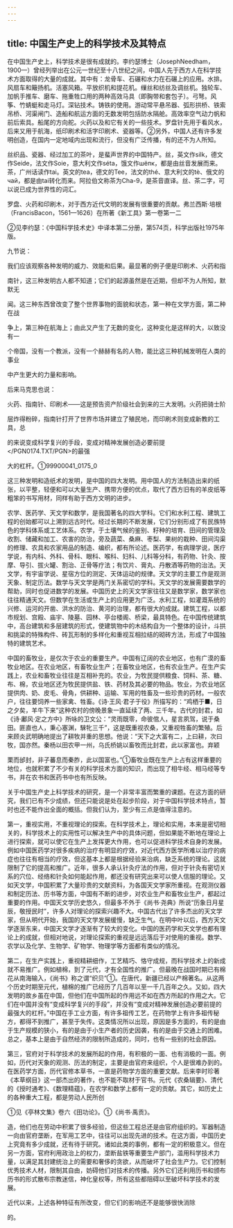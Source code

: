 ```yaml
---
---
---
```

title: 中国生产史上的科学技术及其特点
---



在中国生产史上，科学技术是很有成就的。李约瑟博士（JosephNeedham，1900—）曾经列举出在公元一世纪至十八世纪之间，中国人先于西方人在科学技术方面取得的大量的成就。其中有：龙骨车、石碾和水力在石碾上的应用。水排。风扇车和簸扬机。活塞风箱。平放织机和提花机。缫丝和纺丝及调丝机。独轮车、加帆手推车、磨车、拖重牲口用的两种高效马具（即胸带和套包子）。弓弩。风筝、竹蜻蜓和走马灯。深钻技术。铸铁的使用。游动常平悬吊器、弧形拱桥、铁索吊桥、河渠闸门、造船和航运方面的无数发明包括防水隔舱。高效率空气动力帆和前后索具。船尾的方向舵。火药以及和它有关的一些技术。罗盘针先用于看风水，后来又用于航海，纸印刷术和活字印刷术、瓷器等。②另外，中国人还有许多发明创造，在国内一定地域内出现和流行，但没有广泛传播，有的还不为人所知。

丝织品、瓷器、经过加工的茶叶，是蜚声世界的中国特产。丝，英文作silk，德文作Seide，法文作Soie，意大利文作séta，饿文作шёпк，都是由丝音发展而来。茶，广州话读作tai。英文的tea，德文的Tee，法文的thé、意大利文的tè、俄文的чай，都是由tai转化而来。阿拉伯文称茶为Cha-9，是茶音直译。丝、茶二字，可以说已成为世界性的词汇。

罗盘、火药和印刷木，对于西方近代文明的发展有很重要的贡献。弗兰西斯·培根（FrancisBacon，1561—1626）在所著《新工具》第一卷第一二

②见李约瑟：《中国科学技术史》中译本第二分册，第574页，科学出版社1975年版。

九节说：

我们应该观察各种发明的威力、效能和后果。最显著的例子便是印刷术、火药和指

南针，这三种发明古人都不知道；它们的起源虽然是在近期，但却不为人所知，默默无

闻。这三种东西曾改变了整个世界事物的面貌和状态，第一种在文学方面，第二种在战

争上，第三种在航海上；由此又产生了无数的变化，这种变化是这样的大，以致没有一

个帝国，没有一个教派，没有一个赫赫有名的人物，能比这三种机械发明在人类的事业

中产生更大的力量和影响。

后来马克思也说：

火药、指南针、印刷术——这是预告资产阶级社会到来的三大发明。火药把骑士阶

层炸得粉碎，指南针打开了世界市场并建立了殖民地，而印刷术则变成新教的工具，总

的来说变成科学复兴的手段，变成对精神发展创造必要前提</PGN0174.TXT/PGN>的最强

大的杠杆。①99900041_0175_0

这三种发明和造纸术的发明，是中国的四大发明。用中国人的方法制造出来的纸张，以平整，轻便和可以大量生产、携带方便的优点，取代了西方旧有的羊皮纸等粗笨的书写用材，同样有助于西方文明的进步。

农学、医药学、天文学和数学，是我国著名的四大学科。它们和水利工程、建筑工程的创始都可以上溯到远古时代。经过长期的不断发展，它们分别形成了有民族特色的学科体系或工艺体系。农学，于土壤气候的鉴别、籽种的培育、田间的管理及收割、储藏和加工、农害的防治，旁及蔬菜、桑麻、枣梨、果树的栽种、田间沟渠的修理、农具和农家用品的制造、编织，都有所论述。医药学，有病理学说，医疗学说，有内科、外科、骨科、眼科、喉科、妇科、儿科等分科，有药物、针灸、按摩、导引、拔火罐、割治、正骨等疗法；有饮片、膏丸、丹散酒等药物的治法。天文学，有宇宙学说、星宿方位的测定、天体运动的规律。天文学的主要工作是观测天象、制定历法。数学与天文学是两门关系密切的学科。天文学的发展需要数学的帮助，同时也促进数学的发展。中国历史上的天文学家往往又是数学家，数学家也往往精通天文。但数学在生活或生产上的应用更为广泛。水利工程，如灌溉系统的兴修、运河的开凿、洪水的防治、黄河的治理，都有很大的成就。建筑工程，以都市规划、宫殿、庙宇、陵墓、园林、亭台楼阁、桥梁，最具特色。在中国传统建筑中，高台建筑和多层建筑的形式，使建筑物中的木结构自为一个整体的设计，斗拱和挑梁的特殊构件、砖瓦形制的多样化和重视互相拉结的砌砖方法，形成了中国独特的建筑艺术。

中国的畜牧业，是仅次于农业的重要生产。中国有辽阔的农业地区，也有广漠的畜牧业地区。在农业地区，有畜牧业生产；在畜牧业地区，也有农业生产。在生产实践上，农业和畜牧业往往是互相补充的。农业，为牧民提供粮食、饲料、茶、糖、布、棉，农业地区还为牧民提供盐、铁、药材及其必要的物品。牧业，为农业地区提供肉、奶、皮毛、骨角，供耕种、运输、军用的牲畜及一些珍贵的药材。一般农户，往往要饲养一些家禽、牲畜。《诗·王风·君子于役》所描写的：“鸡栖于■，日之夕矣，羊牛下来”这种农村的傍晚景象一直延续了两、三千年。古代的封君，如《诗·鄘风·定之方中》所咏的卫文公：“灵雨既零，命彼倌人，星言夙驾，说于桑田。匪直也人，秉心塞渊，騋牝三千”，这是既重视农桑，又重视牲畜的繁殖。后来顾炎武明确地提出了耕牧并重的思想。他说：“天下之大富有二，上曰耕，次曰牧，国亦然。秦杨以田农甲一州，乌氏桥姚以畜牧而比封君，此以家富也。弃颖

栗而邰封，非子蕃息而秦胙，此以国富也。”①畜牧业既在生产上占有这样重要的地位，也就积累了不少有关的科学技术方面的知识，而出现了相牛经、相马经等专书，并在农书和医药书中也有所反映。

关于中国生产史上科学技术的研究，是一个非常丰富而繁重的课题。在这方面的研究，我们已有不少成绩，但还只能说是处在起步阶段，对于中国科学技术特点，暂时也还不能作出全面的概括。但我们认为，至少有三点是值得注意的。

第一，重视实用，不重视理论的探索。在科学技术上，理论和实用，本来是密切相关的，科学技术上的实用性可以解决生产中的具体问题，但如果能不断地在理论上进行探索，就可以使它在生产上发挥更大作用，也可以促进科学技术自身的发展。例如中国医药学对很多疾病的治疗有明显的疗效，对近代西方医学所难以治疗的病症也往往有相当的疗效，但这基本上都是根据经验来治病，缺乏系统的理论。这就限制了它的提高和推广。近年，很多人承认针灸疗法的作用，但对于针灸有密切关系的穴位、经络和针灸如何能起作用，都还没有研究出来可以使人信服的理论。又如天文学，中国积累了大量珍贵的文献资料，为各国天文学家所重视。在观测仪器和制定历法、历书等方面，中国有不断的进步，对农业生产和畜牧业生产，都起过重要的作用。中国天文学历史悠久，但最多不外于《尚书·尧典》所说“历象日月星辰，敬授民时”，许多人对理论的探索兴趣不大。中国古代出了许多杰出的天文学家，但从明代开始，我国的天文学发展缓慢，缺乏生气。在明中叶以后，西方天文学逐渐东来，中国天文学才逐渐有了较大的变化。中国的医药学和天文学也都有理论上的成就，但相对地说，对理论探索的重视是远远落后于对使用的重视。数学、农学以及化学、生物学、矿物学、物理学等方面都有类似的情况。

第二，在生产实践上，重视精耕细作，工艺精巧、恪守成规，而科学技术上的新成就不易推广。例如植棉，到了元代，才有全国性的推广。但最晚在战国时期已有棉花从南海输入，《尚书》称之谓“织贝”①。在唐代，新疆已经以产棉著名。从这两个历史时期至元代，植棉的推广已经历了几百年以至一千几百年之久。又如，四大发明的故乡虽在中国，但他们在中国所起的作用远不如在西方所起的作用之大。它们在中国并没有“变成科学复兴的手段”，并没有“变成对精神发展创造必要前提的最强大的杠杆。”中国在手工业方面，有许多祖传工艺，在药物学上有许多祖传秘方，都得不到推广，甚至于失传。这类情况所以出现，原因是多方面的，有的是由于生产规模的狭小，有的是由于小生产者的历史因袭，有的是由于交通上的困难。总之，基本上是由于自然经济的限制所造成的，同时，也有一些别的社会原因。

第三，官府对于科学技术的发展所起的作用，有积极的一面、也有消极的一面。例如，历代对天象的观测、历法的制定，主要是由官府来组织，个人是很难办到的。在医药学方面，历代官修本草书，一直是药物学方面的重要文献。后来李时珍著《本草纲目》这一部杰出的著作，也不能不取材于官书。元代《农桑辑要》、清代的《授时通考》、《数理精蕴》，在农学和数学上都有一定的贡献。其它，如历史上的各种重大工程，都是劳动人民所创

①见《亭林文集》卷六《田功论》。①《尚书·禹贡》。

造，他们也在劳动中积累了很多经验，但这些工程总还是由官府组织的。军器制造一向由官府垄断，在军用工艺中，往往可以出现先进的技术。在这方面，中国历史上究竟有多少成就，还有待于研究。诸如此类的事例，都有一定的积极意义。但在另一方面，官府利用政治上的权力，垄断盐铁等重要生产部门，滥用科学技术力量，以满足其封建统治上的需要和奢侈的贪欲，从而破坏了社会生产力。它们控制优秀技术人材，限制其自由，妨碍他们对技术的传播。另外它们还利用历书和颁布历书的形式散布宗教迷信，神化皇权等，所有这些都阻碍以至破坏科学技术的发展。

近代以来，上述各种特征有所改变，但它们的影响还不是能够很快消除

的。